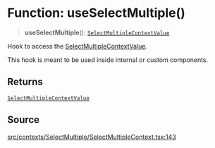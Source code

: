 # Function: useSelectMultiple()

> **useSelectMultiple**(): [`SelectMultipleContextValue`](/api/latest/interfaces/SelectMultipleContextValue.mdx)

Hook to access the [SelectMultipleContextValue](/api/latest/interfaces/SelectMultipleContextValue.mdx).

This hook is meant to be used inside internal or custom components.

## Returns

[`SelectMultipleContextValue`](/api/latest/interfaces/SelectMultipleContextValue.mdx)

## Source

[src/contexts/SelectMultiple/SelectMultipleContext.tsx:143](https://github.com/gpbl/react-day-picker/blob/6515ed496/src/contexts/SelectMultiple/SelectMultipleContext.tsx#L143)
